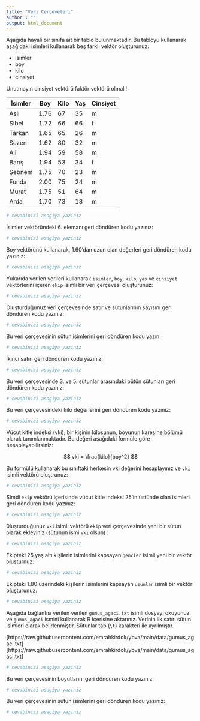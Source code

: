 ```yaml
---
title: "Veri Çerçeveleri"
author : ""
output: html_document
---
```


Aşağıda hayali bir sınıfa ait bir tablo bulunmaktadır. Bu tabloyu kullanarak aşağıdaki isimleri kullanarak beş farklı vektör oluşturunuz:

+ isimler
+ boy
+ kilo
+ cinsiyet 

Unutmayın cinsiyet vektörü faktör vektörü olmalı!

| İsimler |  Boy | Kilo | Yaş | Cinsiyet |
|---------|------|------|-----|----------|
| Aslı    | 1.76 |   67 |  35 | m        |
| Sibel   | 1.72 |   66 |  66 | f        |
| Tarkan  | 1.65 |   65 |  26 | m        |
| Sezen   | 1.62 |   80 |  32 | m        |
| Ali     | 1.94 |   59 |  58 | m        |
| Barış   | 1.94 |   53 |  34 | f        |
| Şebnem  | 1.75 |   70 |  23 | m        |
| Funda   | 2.00 |   75 |  24 | m        |
| Murat   | 1.75 |   51 |  64 | m        |
| Arda    | 1.70 |   73 |  18 | m        |

```r
# cevabinizi asagiya yaziniz

```

İsimler vektöründeki 6. elemanı geri döndüren kodu yazınız:

```r
# cevabinizi asagiya yaziniz

```

Boy vektörünü kullanarak, 1.60'dan uzun olan değerleri geri döndüren kodu yazınız:

```r
# cevabinizi asagiya yaziniz

```

Yukarıda verilen verileri kullanarak `isimler`, `boy`, `kilo`, `yas` ve `cinsiyet` vektörlerini içeren `ekip` isimli bir veri çerçevesi oluşturunuz:

```r
# cevabinizi asagiya yaziniz

```

Oluşturduğunuz veri çerçevesinde satır ve sütunlarının sayısını geri döndüren kodu yazınız:

```r
# cevabinizi asagiya yaziniz

```

Bu veri çerçevesinin sütun isimlerini geri döndüren kodu yazın:

```r
# cevabinizi asagiya yaziniz

```

İkinci satırı geri döndüren kodu yazınız:

```r
# cevabinizi asagiya yaziniz

```

Bu veri çerçevesinde 3. ve 5. sütunlar arasındaki bütün sütunları geri döndüren kodu yazınız:

```r
# cevabinizi asagiya yaziniz

```

Bu veri çerçevesindeki kilo değerlerini geri döndüren kodu yazınız:

```r
# cevabinizi asagiya yaziniz

```

Vücut kitle indeksi (vki); bir kişinin kilosunun, boyunun karesine bölümü olarak tanımlanmaktadır. Bu değeri aşağıdaki formüle göre hesaplayabilirsiniz:

$$
vki = \frac{kilo}{boy^2}
$$

Bu formülü kullanarak bu sınıftaki herkesin vki değerini hesaplayınız ve `vki` isimli vektörü oluştrunuz:

```r
# cevabinizi asagiya yaziniz

```

Şimdi `ekip` vektörü içerisinde vücut kitle indeksi 25'in üstünde olan isimleri geri döndüren kodu yazınız:

```r
# cevabinizi asagiya yaziniz

```

0luşturduğunuz `vki` isimli vektörü `ekip` veri çerçevesinde yeni bir sütun olarak ekleyiniz (sütunun ismi `vki` olsun) :

```r
# cevabinizi asagiya yaziniz

```

Ekipteki 25 yaş altı kişilerin isimlerini kapsayan `gencler` isimli yeni bir vektör olusturnuz:

```r
# cevabinizi asagiya yaziniz

```

Ekipteki 1.80 üzerindeki kişilerin isimlerini kapsayan `uzunlar` isimli bir vektör oluşturunuz:

```r
# cevabinizi asagiya yaziniz

```

Aşağıda bağlantısı verilen verilen `gumus_agaci.txt` isimli dosyayı okuyunuz ve `gumus_agaci` ismini kullanarak R içerisine aktarınız. Verinin ilk satırı sütun isimleri olarak belirlenmiştir. Sütunlar tab (`\t`) karakteri ile ayrılmıştır.

[https://raw.githubusercontent.com/emrahkirdok/ybva/main/data/gumus_agaci.txt][https://raw.githubusercontent.com/emrahkirdok/ybva/main/data/gumus_agaci.txt]

```r
# cevabinizi asagiya yaziniz

```

Bu veri çerçevesinin boyutlarını geri döndüren kodu yazınız:

```r
# cevabinizi asagiya yaziniz

```

Bu veri çerçevesinin sütun isimlerini geri döndüren kodu yazınız:

```r
# cevabinizi asagiya yaziniz

```
